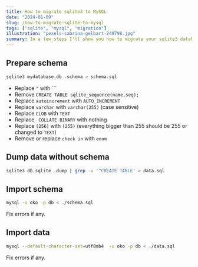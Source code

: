 ```yaml
---
title: How to migrate sqlite3 to MySQL
date: "2024-01-09"
slug: /how-to-migrate-sqlite-to-mysql
tags: ["sqlite", "mysql", "migration"]
illustration: "pexels-sabrina-gelbart-249798.jpg"
summary: In a few steps I'll show you how to migrate your sqlite3 database to MySQL.
---
```


## Prepare schema

```bash
sqlite3 mydatabase.db .schema > schema.sql
```

* Replace `"` with ```
* Remove `CREATE TABLE sqlite_sequence(name,seq);`
* Replace `autoincrement` with `AUTO_INCREMENT`
* Replace `varchar` with `varchar(255)` (case sensitive)
* Replace `CLOB` with `TEXT`
* Replace ` COLLATE BINARY` with nothing
* Replace `(256)` with `(255)` (everything bigger than 255 should be 255 or changed to `TEXT`)
* Remove or replace `check in` with `enum`

## Dump data without schema

```bash
sqlite3 db.sqlite .dump | grep -v '^CREATE TABLE' > data.sql
```

## Import schema

```bash
mysql -u oko -p db < ./schema.sql
```

Fix errors if any.

## Import data

```bash
mysql --default-character-set=utf8mb4  -u oko -p db < ./data.sql
````

Fix errors if any.